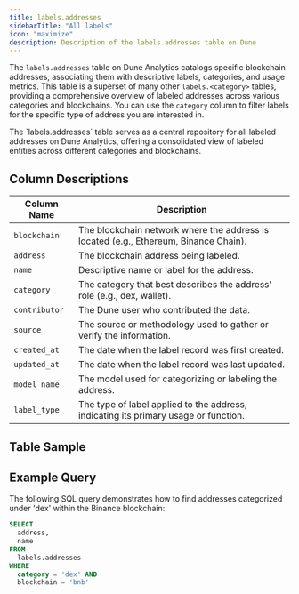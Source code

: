 ```yaml
---
title: labels.addresses
sidebarTitle: "All labels"
icon: "maximize"
description: Description of the labels.addresses table on Dune
---
```


The `labels.addresses` table on Dune Analytics catalogs specific blockchain addresses, associating them with descriptive labels, categories, and usage metrics. This table is a superset of many other `labels.<category>` tables, providing a comprehensive overview of labeled addresses across various categories and blockchains.
You can use the `category` column to filter labels for the specific type of address you are interested in.

<Note>
The `labels.addresses` table serves as a central repository for all labeled addresses on Dune Analytics, offering a consolidated view of labeled entities across different categories and blockchains. 
</Note>

## Column Descriptions

| Column Name   | Description                                                                         |
|---------------|-------------------------------------------------------------------------------------|
| `blockchain`  | The blockchain network where the address is located (e.g., Ethereum, Binance Chain).|
| `address`     | The blockchain address being labeled.                                               |
| `name`        | Descriptive name or label for the address.                                          |
| `category`    | The category that best describes the address' role (e.g., dex, wallet).              |
| `contributor` | The Dune user who contributed the data.                                             |
| `source`      | The source or methodology used to gather or verify the information.                 |
| `created_at`  | The date when the label record was first created.                                    |
| `updated_at`  | The date when the label record was last updated.                                     |
| `model_name`  | The model used for categorizing or labeling the address.                             |
| `label_type`  | The type of label applied to the address, indicating its primary usage or function.  |

## Table Sample


<TableSample tableSchema="labels" tableName="addresses" />

## Example Query

The following SQL query demonstrates how to find addresses categorized under 'dex' within the Binance blockchain:

```sql
SELECT
  address,
  name
FROM
  labels.addresses
WHERE
  category = 'dex' AND
  blockchain = 'bnb'
```